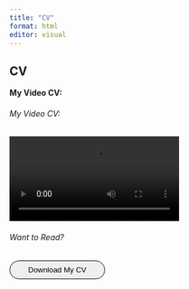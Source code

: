 ```yaml
---
title: "CV"
format: html
editor: visual
---
```


## CV

**My Video CV:**
```{=html}
<!-- Your HTML code here -->
<div id="main">


        <div id="right-col">
            
            <h6>My Video CV:</h6>
            <video controls src="Video-CV.mp4" type="video/mp4">
                Your browser does not support the video tag.
              </video>

              <h6 style="width: 100%;">Want to Read?</h6>
              <a href="path_to_your_cv/CV.docx" download="CV.docx" style="text-decoration: none;">
                <button style="padding: 8px 32px; border: solid 1px black; border-radius: 300px; cursor: pointer;">
                  Download My CV
                </button>
              </a>
              
              
              

        </div>


    </div>

              
              



```